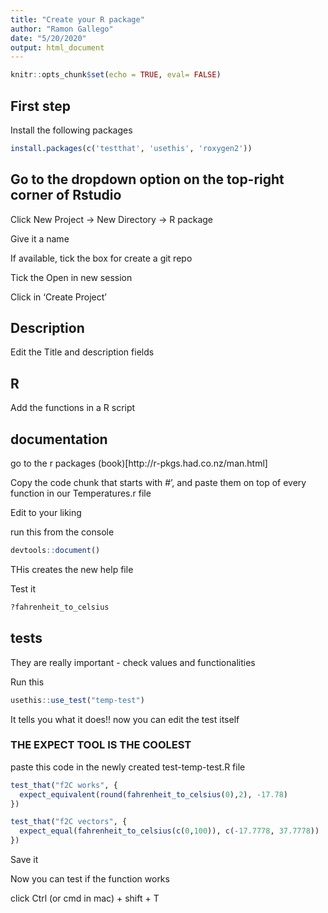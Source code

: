 ```yaml
---
title: "Create your R package"
author: "Ramon Gallego"
date: "5/20/2020"
output: html_document
---
```


```r
knitr::opts_chunk$set(echo = TRUE, eval= FALSE)
```

## First step

Install the following packages

```r
install.packages(c('testthat', 'usethis', 'roxygen2'))
```

## Go to the dropdown option on the top-right corner of Rstudio 
Click New Project -> New Directory -> R package

Give it a name

If available, tick the box for create a git repo

Tick the Open in new session

Click in 'Create Project'


## Description

Edit the Title and description fields

## R

Add the functions in a R script

## documentation

go to the r packages  (book)[http://r-pkgs.had.co.nz/man.html]

Copy the code chunk that starts with #', and paste them on top of every function in our Temperatures.r file

Edit to your liking

run this from the console

```r
devtools::document()
```

THis creates the new help file

Test it
```r
?fahrenheit_to_celsius
```

## tests

They are really important - check values and functionalities

Run this
```r
usethis::use_test("temp-test")
```

It tells you what it does!! now you can edit the test itself


### THE EXPECT TOOL IS THE COOLEST



paste this code in the newly created test-temp-test.R file

```r
test_that("f2C works", {
  expect_equivalent(round(fahrenheit_to_celsius(0),2), -17.78)
})

test_that("f2C vectors", {
  expect_equal(fahrenheit_to_celsius(c(0,100)), c(-17.7778, 37.7778))
})

```

Save it

Now you can test if the function works

click Ctrl (or cmd in mac) + shift + T



